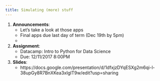 ```yaml
---
title: Simulating (more) stuff
---
```


1. __Announcements__: 
    * Let's take a look at those apps
    * Final apps due last day of term (Dec 19th by 5pm)
    * 
2. __Assignment__: 
     * Datacamp:  Intro to Python for Data Science
     * Due: 12/11/2017 8:00PM
3. __Slides__: 
    * https://docs.google.com/presentation/d/1dfxjzDYqESXg2m6qi-l-38upGy8R7BnXKea3xIglT9w/edit?usp=sharing
